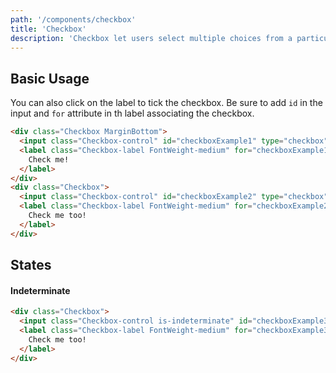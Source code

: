 ```yaml
---
path: '/components/checkbox'
title: 'Checkbox'
description: 'Checkbox let users select multiple choices from a particular context.'
---
```


## Basic Usage

You can also click on the label to tick the checkbox. Be sure to add `id` in the input and `for`
attribute in th label associating the checkbox.

```html preview=true
<div class="Checkbox MarginBottom">
  <input class="Checkbox-control" id="checkboxExample1" type="checkbox" />
  <label class="Checkbox-label FontWeight-medium" for="checkboxExample1">
    Check me!
  </label>
</div>
<div class="Checkbox">
  <input class="Checkbox-control" id="checkboxExample2" type="checkbox" />
  <label class="Checkbox-label FontWeight-medium" for="checkboxExample2">
    Check me too!
  </label>
</div>
```

## States

#### Indeterminate

```html preview=true
<div class="Checkbox">
  <input class="Checkbox-control is-indeterminate" id="checkboxExample3" type="checkbox" />
  <label class="Checkbox-label FontWeight-medium" for="checkboxExample3">
    Check me too!
  </label>
</div>
```
